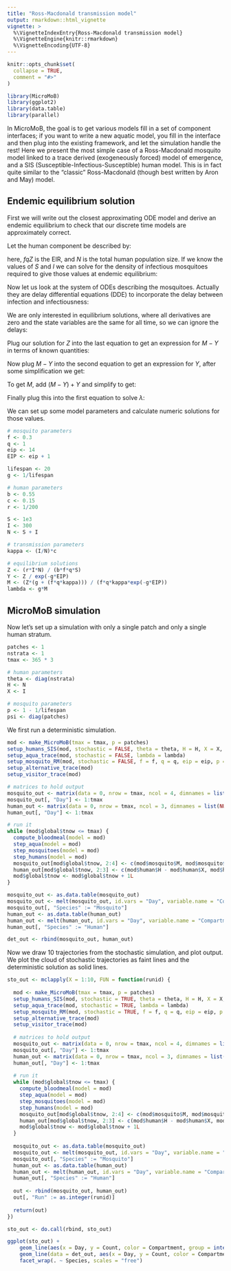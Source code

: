 ```yaml
---
title: "Ross-Macdonald transmission model"
output: rmarkdown::html_vignette
vignette: >
  %\VignetteIndexEntry{Ross-Macdonald transmission model}
  %\VignetteEngine{knitr::rmarkdown}
  %\VignetteEncoding{UTF-8}
---
```


```r
knitr::opts_chunk$set(
  collapse = TRUE,
  comment = "#>"
)
```

```r
library(MicroMoB)
library(ggplot2)
library(data.table)
library(parallel)
```

In MicroMoB, the goal is to get various models fill in a set of component interfaces;
if you want to write a new aquatic model, you fill in the interface and then plug
into the existing framework, and let the simulation handle the rest! Here we
present the most simple case of a Ross-Macdonald mosquito model linked to a
trace derived (exogeneously forced) model of emergence, and a SIS (Susceptible-Infectious-Susceptible)
human model. This is in fact quite similar to the "classic" Ross-Macdonald
(though best written by Aron and May) model.

## Endemic equilibrium solution

First we will write out the closest approximating ODE model and derive an endemic
equilibrium to check that our discrete time models are approximately correct.

Let the human component be described by:

\begin{equation}
\dot{S} = -b fqZ (1/N) S + rI \\
\dot{I} = b fqZ (1/N) S - rI
\end{equation}

here, $fqZ$ is the EIR, and $N$ is the total human population size. If we know
the values of $S$ and $I$ we can solve for the density of infectious mosquitoes
required to give those values at endemic equilibrium:

\begin{equation}
  Z = \frac{rIN}{bfqS}
\end{equation}

Now let us look at the system of ODEs describing the mosquitoes. Actually they are
delay differential equations (DDE) to incorporate the delay between infection and
infectiousness:

\begin{equation}
  \dot{M} = \lambda - gM \\
  \dot{Y} = fq\kappa (M-Y) - gY \\
  \dot{Z} = fq\kappa_{t-EIP} (M_{t-EIP} - Y_{t-EIP}) e^{-gEIP} - gZ
\end{equation}

We are only interested in equilibrium solutions, where all derivatives are zero
and the state variables are the same for all time, so we can ignore the delays:

\begin{equation}
  0 = \lambda - gM \\
  0 = fq\kappa (M-Y) - gY \\
  0 = fq\kappa (M - Y) e^{-gEIP} - gZ
\end{equation}

Plug our solution for $Z$ into the last equation to get an expression for $M-Y$ in
terms of known quantities:

\begin{equation}
M-Y = \frac{gZ}{fq\kappa e^{-gEIP}}
\end{equation}

Now plug $M-Y$ into the second equation to get an expression for $Y$, after some
simplification we get:

\begin{equation}
  Y = \frac{Z}{e^{-gEIP}}
\end{equation}

To get $M$, add $(M-Y) + Y$ and simplify to get:

\begin{equation}
M = \frac{Z(g + fq\kappa)}{fq\kappa e^{-gEIP}}
\end{equation}

Finally plug this into the first equation to solve $\lambda$:

\begin{equation}
  \lambda = g \left( \frac{Z(g + fq\kappa)}{fq\kappa e^{-gEIP}} \right)
\end{equation}

We can set up some model parameters and calculate numeric solutions for those values.

```R
# mosquito parameters
f <- 0.3
q <- 1
eip <- 14
EIP <- eip + 1

lifespan <- 20
g <- 1/lifespan

# human parameters
b <- 0.55
c <- 0.15
r <- 1/200

S <- 1e3
I <- 300
N <- S + I

# transmission parameters
kappa <- (I/N)*c

# equilibrium solutions
Z <- (r*I*N) / (b*f*q*S)
Y <- Z / exp(-g*EIP)
M <- (Z*(g + (f*q*kappa))) / (f*q*kappa*exp(-g*EIP))
lambda <- g*M
```

## MicroMoB simulation

Now let's set up a simulation with only a single patch and only a single human stratum.

```R
patches <- 1
nstrata <- 1
tmax <- 365 * 3

# human parameters
theta <- diag(nstrata)
H <- N
X <- I

# mosquito parameters
p <- 1 - 1/lifespan
psi <- diag(patches)
```

We first run a deterministic simulation.

```R
mod <- make_MicroMoB(tmax = tmax, p = patches)
setup_humans_SIS(mod, stochastic = FALSE, theta = theta, H = H, X = X, b = b, c = c, r = r)
setup_aqua_trace(mod, stochastic = FALSE, lambda = lambda)
setup_mosquito_RM(mod, stochastic = FALSE, f = f, q = q, eip = eip, p = p, psi = psi, M = M, Y = Y, Z = Z)
setup_alternative_trace(mod)
setup_visitor_trace(mod)

# matrices to hold output
mosquito_out <- matrix(data = 0, nrow = tmax, ncol = 4, dimnames = list(NULL, c("Day", "M", "Y", "Z")))
mosquito_out[, "Day"] <- 1:tmax
human_out <- matrix(data = 0, nrow = tmax, ncol = 3, dimnames = list(NULL, c("Day", "S", "I")))
human_out[, "Day"] <- 1:tmax

# run it
while (mod$global$tnow <= tmax) {
  compute_bloodmeal(model = mod)
  step_aqua(model = mod)
  step_mosquitoes(model = mod)
  step_humans(model = mod)
  mosquito_out[mod$global$tnow, 2:4] <- c(mod$mosquito$M, mod$mosquito$Y, mod$mosquito$Z)
  human_out[mod$global$tnow, 2:3] <- c(mod$human$H - mod$human$X, mod$human$X)
  mod$global$tnow <- mod$global$tnow + 1L
}

mosquito_out <- as.data.table(mosquito_out)
mosquito_out <- melt(mosquito_out, id.vars = "Day", variable.name = "Compartment", value.name = "Count")
mosquito_out[, "Species" := "Mosquito"]
human_out <- as.data.table(human_out)
human_out <- melt(human_out, id.vars = "Day", variable.name = "Compartment", value.name = "Count")
human_out[, "Species" := "Human"]

det_out <- rbind(mosquito_out, human_out)
```

Now we draw 10 trajectories from the stochastic simulation, and plot output. We plot
the cloud of stochastic trajectories as faint lines and the deterministic solution as
solid lines.

```R
sto_out <- mclapply(X = 1:10, FUN = function(runid) {
  
  mod <- make_MicroMoB(tmax = tmax, p = patches)
  setup_humans_SIS(mod, stochastic = TRUE, theta = theta, H = H, X = X, b = b, c = c, r = r)
  setup_aqua_trace(mod, stochastic = TRUE, lambda = lambda)
  setup_mosquito_RM(mod, stochastic = TRUE, f = f, q = q, eip = eip, p = p, psi = psi, M = M, Y = Y, Z = Z)
  setup_alternative_trace(mod)
  setup_visitor_trace(mod)
  
  # matrices to hold output
  mosquito_out <- matrix(data = 0, nrow = tmax, ncol = 4, dimnames = list(NULL, c("Day", "M", "Y", "Z")))
  mosquito_out[, "Day"] <- 1:tmax
  human_out <- matrix(data = 0, nrow = tmax, ncol = 3, dimnames = list(NULL, c("Day", "S", "I")))
  human_out[, "Day"] <- 1:tmax
  
  # run it
  while (mod$global$tnow <= tmax) {
    compute_bloodmeal(model = mod)
    step_aqua(model = mod)
    step_mosquitoes(model = mod)
    step_humans(model = mod)
    mosquito_out[mod$global$tnow, 2:4] <- c(mod$mosquito$M, mod$mosquito$Y, mod$mosquito$Z)
    human_out[mod$global$tnow, 2:3] <- c(mod$human$H - mod$human$X, mod$human$X)
    mod$global$tnow <- mod$global$tnow + 1L
  }
  
  mosquito_out <- as.data.table(mosquito_out)
  mosquito_out <- melt(mosquito_out, id.vars = "Day", variable.name = "Compartment", value.name = "Count")
  mosquito_out[, "Species" := "Mosquito"]
  human_out <- as.data.table(human_out)
  human_out <- melt(human_out, id.vars = "Day", variable.name = "Compartment", value.name = "Count")
  human_out[, "Species" := "Human"]
  
  out <- rbind(mosquito_out, human_out)
  out[, "Run" := as.integer(runid)]
  
  return(out)
})

sto_out <- do.call(rbind, sto_out)

ggplot(sto_out) +
    geom_line(aes(x = Day, y = Count, color = Compartment, group = interaction(Run, Compartment)), alpha = 0.3) +
    geom_line(data = det_out, aes(x = Day, y = Count, color = Compartment)) +
    facet_wrap(. ~ Species, scales = "free")
```
